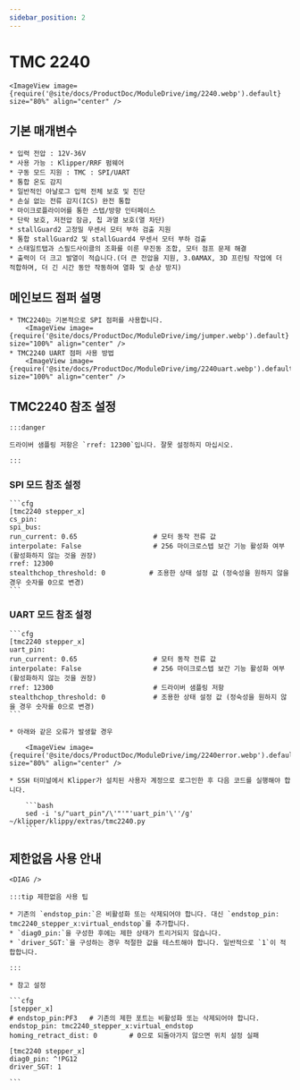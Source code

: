 ```yaml
---
sidebar_position: 2
---
```



# TMC 2240

    <ImageView image={require('@site/docs/ProductDoc/ModuleDrive/img/2240.webp').default} size="80%" align="center" />

## 기본 매개변수

    * 입력 전압 : 12V-36V
    * 사용 가능 : Klipper/RRF 펌웨어
    * 구동 모드 지원 : TMC : SPI/UART
    * 통합 온도 감지
    * 일반적인 아날로그 입력 전체 보호 및 진단
    * 손실 없는 전류 감지(ICS) 완전 통합
    * 마이크로플라이어를 통한 스텝/방향 인터페이스
    * 단락 보호, 저전압 잠금, 칩 과열 보호(열 차단)
    * stallGuard2 고정밀 무센서 모터 부하 검출 지원
    * 통합 stallGuard2 및 stallGuard4 무센서 모터 부하 검출
    * 스태일트탭과 스필드사이클의 조화를 이룬 무진동 조합, 모터 점프 문제 해결
    * 출력이 더 크고 발열이 적습니다.(더 큰 전압을 지원, 3.0AMAX, 3D 프린팅 작업에 더 적합하며, 더 긴 시간 동안 작동하여 열화 및 손상 방지)

## 메인보드 점퍼 설명

    * TMC2240는 기본적으로 SPI 점퍼를 사용합니다.
        <ImageView image={require('@site/docs/ProductDoc/ModuleDrive/img/jumper.webp').default} size="100%" align="center" />
    * TMC2240 UART 점퍼 사용 방법
        <ImageView image={require('@site/docs/ProductDoc/ModuleDrive/img/2240uart.webp').default} size="100%" align="center" />


## TMC2240 참조 설정

    :::danger

    드라이버 샘플링 저항은 `rref: 12300`입니다. 잘못 설정하지 마십시오.

    :::

### SPI 모드 참조 설정

    ```cfg
    [tmc2240 stepper_x]
    cs_pin: 
    spi_bus: 
    run_current: 0.65                   # 모터 동작 전류 값
    interpolate: False                  # 256 마이크로스텝 보간 기능 활성화 여부 (활성화하지 않는 것을 권장)
    rref: 12300
    stealthchop_threshold: 0           # 조용한 상태 설정 값 (정숙성을 원하지 않을 경우 숫자를 0으로 변경)
    ```

### UART 모드 참조 설정

    ```cfg
    [tmc2240 stepper_x]
    uart_pin:
    run_current: 0.65                   # 모터 동작 전류 값
    interpolate: False                  # 256 마이크로스텝 보간 기능 활성화 여부 (활성화하지 않는 것을 권장)
    rref: 12300                         # 드라이버 샘플링 저항
    stealthchop_threshold: 0            # 조용한 상태 설정 값 (정숙성을 원하지 않을 경우 숫자를 0으로 변경)
    ```

    * 아래와 같은 오류가 발생할 경우
        
        <ImageView image={require('@site/docs/ProductDoc/ModuleDrive/img/2240error.webp').default} size="80%" align="center" />

    * SSH 터미널에서 Klipper가 설치된 사용자 계정으로 로그인한 후 다음 코드를 실행해야 합니다.

        ```bash
        sed -i 's/"uart_pin"/\'"'"'uart_pin'\''/g' ~/klipper/klippy/extras/tmc2240.py
        ```

## 제한없음 사용 안내

    <DIAG />

    :::tip 제한없음 사용 팁

    * 기존의 `endstop_pin:`은 비활성화 또는 삭제되어야 합니다. 대신 `endstop_pin: tmc2240_stepper_x:virtual_endstop`를 추가합니다.
    * `diag0_pin:`을 구성한 후에는 제한 상태가 트리거되지 않습니다.
    * `driver_SGT:`을 구성하는 경우 적절한 값을 테스트해야 합니다. 일반적으로 `1`이 적합합니다.

    :::

    * 참고 설정

    ```cfg
    [stepper_x]
    # endstop_pin:PF3   # 기존의 제한 포트는 비활성화 또는 삭제되어야 합니다.
    endstop_pin: tmc2240_stepper_x:virtual_endstop
    homing_retract_dist: 0        # 0으로 되돌아가지 않으면 위치 설정 실패

    [tmc2240 stepper_x]
    diag0_pin: ^!PG12
    driver_SGT: 1

    ```